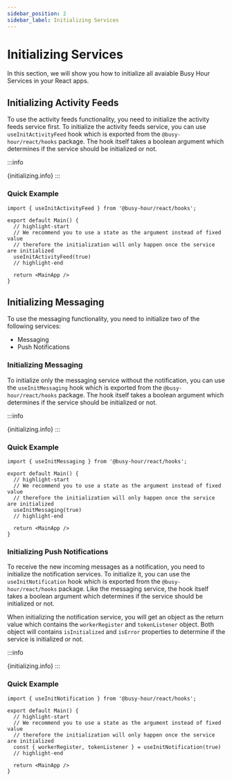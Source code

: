 ```yaml
---
sidebar_position: 2
sidebar_label: Initializing Services
---
```



# Initializing Services

In this section, we will show you how to initialize all avaiable Busy Hour Services in your React apps.

## Initializing Activity Feeds

To use the activity feeds functionality, you need to initialize the activity feeds service first. To initialize the activity feeds service, you can use `useInitActivityFeed` hook which is exported from the `@busy-hour/react/hooks` package. The hook itself takes a boolean argument which determines if the service should be initialized or not.

:::info

<span>{initializing.info}</span>
:::

### Quick Example

```tsx title="src/main.tsx"
import { useInitActivityFeed } from '@busy-hour/react/hooks';

export default Main() {
  // highlight-start
  // We recommend you to use a state as the argument instead of fixed value
  // therefore the initialization will only happen once the service are initialized
  useInitActivityFeed(true)
  // highlight-end

  return <MainApp />
}
```

## Initializing Messaging

To use the messaging functionality, you need to initialize two of the following services:

- Messaging
- Push Notifications

### Initializing Messaging

To initialize only the messaging service without the notification, you can use the `useInitMessaging` hook which is exported from the `@busy-hour/react/hooks` package. The hook itself takes a boolean argument which determines if the service should be initialized or not.

:::info

<span>{initializing.info}</span>
:::

### Quick Example

```tsx title="src/main.tsx"
import { useInitMessaging } from '@busy-hour/react/hooks';

export default Main() {
  // highlight-start
  // We recommend you to use a state as the argument instead of fixed value
  // therefore the initialization will only happen once the service are initialized
  useInitMessaging(true)
  // highlight-end

  return <MainApp />
}
```

### Initializing Push Notifications

To receive the new incoming messages as a notification, you need to initialize the notification services. To initialize it, you can use the `useInitNotification` hook which is exported from the `@busy-hour/react/hooks` package. Like the messaging service, the hook itself takes a boolean argument which determines if the service should be initialized or not.

When initializing the notification service, you will get an object as the return value which contains the `workerRegister` and `tokenListener` object. Both object will contains `isInitialized` and `isError` properties to determine if the service is initialized or not.

:::info

<span>{initializing.info}</span>
:::

### Quick Example

```tsx title="src/main.tsx"
import { useInitNotification } from '@busy-hour/react/hooks';

export default Main() {
  // highlight-start
  // We recommend you to use a state as the argument instead of fixed value
  // therefore the initialization will only happen once the service are initialized
  const { workerRegister, tokenListener } = useInitNotification(true)
  // highlight-end

  return <MainApp />
}
```
